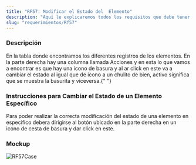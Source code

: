 ```yaml
---
title: "RF57: Modificar el Estado del  Elemento"
description: "Aquí le explicaremos todos los requisitos que debe tener para poder usar nuestro software."
slug: "requerimientos/Rf57"
---
```



<h3>Descripción</h3>
En la tabla donde encontramos los diferentes registros de los elementos. En la parte
derecha hay una columna llamada Acciones y en esta lo que vamos a encontrar es que
hay una icono de basura y al ar click en este va a cambiar el estado al igual que
de icono a un chulito de bien, activo significa que se muestra la basurita y viceversa.{" "}

<h3>Instrucciones para Cambiar el Estado de un Elemento Específico</h3>
Para poder realizar la correcta modificación del estado de una elemento en especifico
debera dirigirse al botón ubicado en la parte derecha en un icono de cesta de basura
y dar click en este.
<h3>Mockup</h3>
<Image src={RF57Case} alt="RF57Case" width={3148} height={2270} />
